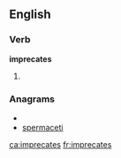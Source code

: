 
==English==

===Verb===
'''imprecates'''

# {{third-person singular of|[[imprecate]]}}

===Anagrams===
* {{alphagram|aceeimprst}}
* [[spermaceti#English|spermaceti]]

[[ca:imprecates]]
[[fr:imprecates]]